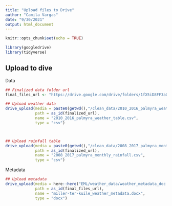 ```yaml
---
title: "Upload files to Drive"
author: "Camila Vargas"
date: "9/30/2021"
output: html_document
---
```


```r
knitr::opts_chunk$set(echo = TRUE)

library(googledrive)
library(tidyverse)

```


## Upload to dive
Data
```r

## Finalized data folder url
final_files_url <- "https://drive.google.com/drive/folders/1fX5iD8FF3aGSJh_3fbXpxSQQTrEPVyhA"

## Upload weather data
drive_upload(media = paste0(getwd(),"/clean_data/2010_2016_palmyra_weather_table.csv"),
             path = as_id(finalized_url),
             name = "2010_2016_palmyra_weather_table.csv",
             type = "csv")



## Upload rainfall table
drive_upload(media = paste0(getwd(),"/clean_data/2008_2017_palmyra_monthly_rainfall.csv"),
             path = as_id(finalized_url),
             name = "2008_2017_palmyra_monthly_rainfall.csv",
             type = "csv")

```

Metadata

```r
## Upload metadata
drive_upload(media = here::here("EML/weather_data/weather_metadata_doc.docx"),
             path = as_id(final_files_url),
             name = "miller-ter-kuile_weather_metadata.docx",
             type = "docx")
```


